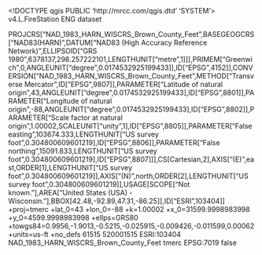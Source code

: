 <!DOCTYPE qgis PUBLIC 'http://mrcc.com/qgis.dtd' 'SYSTEM'>
<qgis version="3.28.15-Firenze">
  <identifier>v4.L.FireStation</identifier>
  <parentidentifier></parentidentifier>
  <language>ENG</language>
  <type>dataset</type>
  <title>v4.L.FireStation</title>
  <abstract></abstract>
  <contact>
    <name></name>
    <organization></organization>
    <position></position>
    <voice></voice>
    <fax></fax>
    <email></email>
    <role></role>
  </contact>
  <links/>
  <fees></fees>
  <encoding></encoding>
  <crs>
    <spatialrefsys nativeFormat="Wkt">
      <wkt>PROJCRS["NAD_1983_HARN_WISCRS_Brown_County_Feet",BASEGEOGCRS["NAD83(HARN)",DATUM["NAD83 (High Accuracy Reference Network)",ELLIPSOID["GRS 1980",6378137,298.257222101,LENGTHUNIT["metre",1]]],PRIMEM["Greenwich",0,ANGLEUNIT["degree",0.0174532925199433]],ID["EPSG",4152]],CONVERSION["NAD_1983_HARN_WISCRS_Brown_County_Feet",METHOD["Transverse Mercator",ID["EPSG",9807]],PARAMETER["Latitude of natural origin",43,ANGLEUNIT["degree",0.0174532925199433],ID["EPSG",8801]],PARAMETER["Longitude of natural origin",-88,ANGLEUNIT["degree",0.0174532925199433],ID["EPSG",8802]],PARAMETER["Scale factor at natural origin",1.00002,SCALEUNIT["unity",1],ID["EPSG",8805]],PARAMETER["False easting",103674.333,LENGTHUNIT["US survey foot",0.304800609601219],ID["EPSG",8806]],PARAMETER["False northing",15091.833,LENGTHUNIT["US survey foot",0.304800609601219],ID["EPSG",8807]]],CS[Cartesian,2],AXIS["(E)",east,ORDER[1],LENGTHUNIT["US survey foot",0.304800609601219]],AXIS["(N)",north,ORDER[2],LENGTHUNIT["US survey foot",0.304800609601219]],USAGE[SCOPE["Not known."],AREA["United States (USA) - Wisconsin."],BBOX[42.48,-92.89,47.31,-86.25]],ID["ESRI",103404]]</wkt>
      <proj4>+proj=tmerc +lat_0=43 +lon_0=-88 +k=1.00002 +x_0=31599.9998983998 +y_0=4599.9998983998 +ellps=GRS80 +towgs84=0.9956,-1.9013,-0.5215,-0.025915,-0.009426,-0.011599,0.00062 +units=us-ft +no_defs</proj4>
      <srsid>61515</srsid>
      <srid>520001515</srid>
      <authid>ESRI:103404</authid>
      <description>NAD_1983_HARN_WISCRS_Brown_County_Feet</description>
      <projectionacronym>tmerc</projectionacronym>
      <ellipsoidacronym>EPSG:7019</ellipsoidacronym>
      <geographicflag>false</geographicflag>
    </spatialrefsys>
  </crs>
  <extent>
    <spatial minz="0" maxz="0" minx="0" miny="0" maxy="0" crs="ESRI:103404" dimensions="2" maxx="0"/>
    <temporal>
      <period>
        <start></start>
        <end></end>
      </period>
    </temporal>
  </extent>
</qgis>
